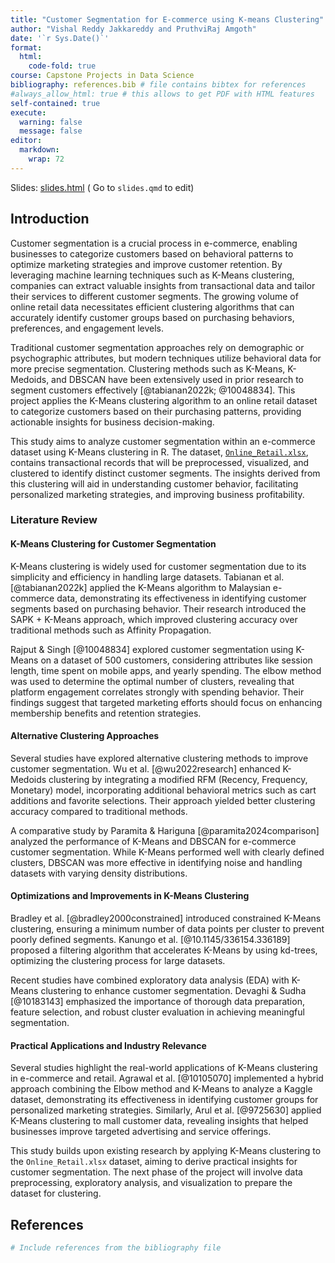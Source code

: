 ```yaml
---
title: "Customer Segmentation for E-commerce using K-means Clustering"
author: "Vishal Reddy Jakkareddy and PruthviRaj Amgoth"
date: '`r Sys.Date()`'
format:
  html:
    code-fold: true
course: Capstone Projects in Data Science
bibliography: references.bib # file contains bibtex for references
#always_allow_html: true # this allows to get PDF with HTML features
self-contained: true
execute: 
  warning: false
  message: false
editor: 
  markdown: 
    wrap: 72
---
```


Slides: [slides.html](slides.html){target="_blank"} ( Go to `slides.qmd`
to edit)

## Introduction  

Customer segmentation is a crucial process in e-commerce, enabling businesses to categorize customers based on behavioral patterns to optimize marketing strategies and improve customer retention. By leveraging machine learning techniques such as K-Means clustering, companies can extract valuable insights from transactional data and tailor their services to different customer segments. The growing volume of online retail data necessitates efficient clustering algorithms that can accurately identify customer groups based on purchasing behaviors, preferences, and engagement levels.

Traditional customer segmentation approaches rely on demographic or psychographic attributes, but modern techniques utilize behavioral data for more precise segmentation. Clustering methods such as K-Means, K-Medoids, and DBSCAN have been extensively used in prior research to segment customers effectively [@tabianan2022k; @10048834]. This project applies the K-Means clustering algorithm to an online retail dataset to categorize customers based on their purchasing patterns, providing actionable insights for business decision-making.

This study aims to analyze customer segmentation within an e-commerce dataset using K-Means clustering in R. The dataset, <a href="https://github.com/vishalreddyj850/customer_segmentation/blob/cc6d85d3a3c6c4adacf4270f3d863b06d1d26988/Online_Retail.xlsx" target="_blank">`Online_Retail.xlsx`</a>, contains transactional records that will be preprocessed, visualized, and clustered to identify distinct customer segments. The insights derived from this clustering will aid in understanding customer behavior, facilitating personalized marketing strategies, and improving business profitability.

### Literature Review  

#### K-Means Clustering for Customer Segmentation  
K-Means clustering is widely used for customer segmentation due to its simplicity and efficiency in handling large datasets. Tabianan et al. [@tabianan2022k] applied the K-Means algorithm to Malaysian e-commerce data, demonstrating its effectiveness in identifying customer segments based on purchasing behavior. Their research introduced the SAPK + K-Means approach, which improved clustering accuracy over traditional methods such as Affinity Propagation.

Rajput & Singh [@10048834] explored customer segmentation using K-Means on a dataset of 500 customers, considering attributes like session length, time spent on mobile apps, and yearly spending. The elbow method was used to determine the optimal number of clusters, revealing that platform engagement correlates strongly with spending behavior. Their findings suggest that targeted marketing efforts should focus on enhancing membership benefits and retention strategies.

#### Alternative Clustering Approaches  
Several studies have explored alternative clustering methods to improve customer segmentation. Wu et al. [@wu2022research] enhanced K-Medoids clustering by integrating a modified RFM (Recency, Frequency, Monetary) model, incorporating additional behavioral metrics such as cart additions and favorite selections. Their approach yielded better clustering accuracy compared to traditional methods.

A comparative study by Paramita & Hariguna [@paramita2024comparison] analyzed the performance of K-Means and DBSCAN for e-commerce customer segmentation. While K-Means performed well with clearly defined clusters, DBSCAN was more effective in identifying noise and handling datasets with varying density distributions.

#### Optimizations and Improvements in K-Means Clustering  
Bradley et al. [@bradley2000constrained] introduced constrained K-Means clustering, ensuring a minimum number of data points per cluster to prevent poorly defined segments. Kanungo et al. [@10.1145/336154.336189] proposed a filtering algorithm that accelerates K-Means by using kd-trees, optimizing the clustering process for large datasets.

Recent studies have combined exploratory data analysis (EDA) with K-Means clustering to enhance customer segmentation. Devaghi & Sudha [@10183143] emphasized the importance of thorough data preparation, feature selection, and robust cluster evaluation in achieving meaningful segmentation.

#### Practical Applications and Industry Relevance  
Several studies highlight the real-world applications of K-Means clustering in e-commerce and retail. Agrawal et al. [@10105070] implemented a hybrid approach combining the Elbow method and K-Means to analyze a Kaggle dataset, demonstrating its effectiveness in identifying customer groups for personalized marketing strategies. Similarly, Arul et al. [@9725630] applied K-Means clustering to mall customer data, revealing insights that helped businesses improve targeted advertising and service offerings.

This study builds upon existing research by applying K-Means clustering to the `Online_Retail.xlsx` dataset, aiming to derive practical insights for customer segmentation. The next phase of the project will involve data preprocessing, exploratory analysis, and visualization to prepare the dataset for clustering.


## References  

```r
# Include references from the bibliography file
```